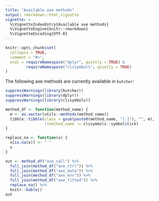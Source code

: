 ```yaml
---
title: "Available axe methods"
output: rmarkdown::html_vignette
vignette: >
  %\VignetteIndexEntry{Available axe methods}
  %\VignetteEngine{knitr::rmarkdown}
  %\VignetteEncoding{UTF-8}
---
```


```r
knitr::opts_chunk$set(
  collapse = TRUE,
  comment = "#>",
  eval = requireNamespace("dplyr", quietly = TRUE) & 
         requireNamespace("clisymbols", quietly = TRUE)
)
```

The following axe methods are currently available in `butcher`: 

```r
suppressWarnings(library(butcher))
suppressWarnings(library(dplyr))
suppressWarnings(library(clisymbols))

method_df <- function(method_name) {
  m <- as.vector(utils::methods(method_name))
  tibble::tibble(class = gsub(paste0(method_name, "[.]"), "", m),
                 !!method_name := clisymbols::symbol$tick)
}

replace_na <- function(x) {
  x[is.na(x)] <- " "
  x
}

out <- method_df("axe_call") %>% 
  full_join(method_df("axe_ctrl")) %>% 
  full_join(method_df("axe_data")) %>% 
  full_join(method_df("axe_env")) %>% 
  full_join(method_df("axe_fitted")) %>%
  replace_na() %>%
  knitr::kable()
out
```
